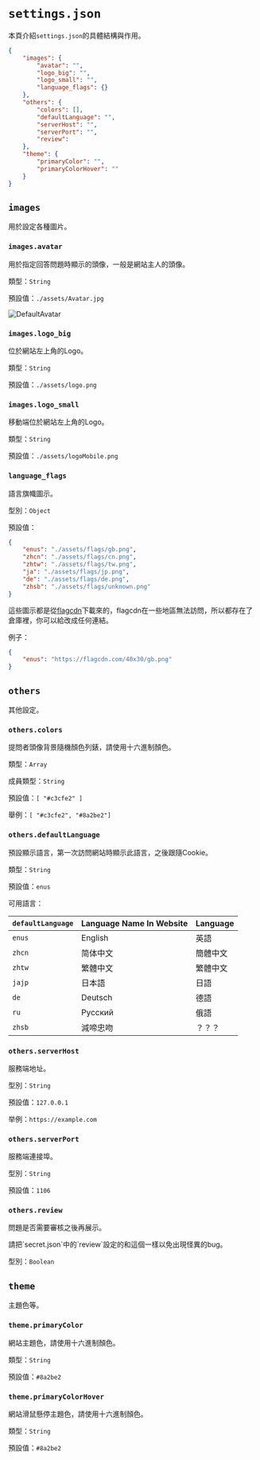 
# `settings.json`

本頁介紹`settings.json`的具體結構與作用。

```json filename="settings.json" copy
{
    "images": {
        "avatar": "",
        "logo_big": "",
        "logo_small": "",
        "language_flags": {}
    },
    "others": {
        "colors": [],
        "defaultLanguage": "",
        "serverHost": "",
        "serverPort": "",
        "review": 
    },
    "theme": {
        "primaryColor": "",
        "primaryColorHover": ""
    }
}
```

## `images`

用於設定各種圖片。

### `images.avatar`

用於指定回答問題時顯示的頭像，一般是網站主人的頭像。

類型：`String`

預設值：`./assets/Avatar.jpg`

![DefaultAvatar](../images/Avatar.jpg)

### `images.logo_big`

位於網站左上角的Logo。

類型：`String`

預設值：`./assets/logo.png`

### `images.logo_small`

移動端位於網站左上角的Logo。

類型：`String`

預設值：`./assets/logoMobile.png`

### `language_flags`

語言旗幟圖示。

型別：`Object`

預設值：

``` json
{
    "enus": "./assets/flags/gb.png",
    "zhcn": "./assets/flags/cn.png",
    "zhtw": "./assets/flags/tw.png",
    "ja": "./assets/flags/jp.png",
    "de": "./assets/flags/de.png",
    "zhsb": "./assets/flags/unknown.png"
}
```

這些圖示都是從[flagcdn](https://flagcdn.com/)下載來的，flagcdn在一些地區無法訪問，所以都存在了倉庫裡，你可以給改成任何連結。

例子：

``` json
{
    "enus": "https://flagcdn.com/40x30/gb.png"
}
```

## `others`

其他設定。

### `others.colors`

提問者頭像背景隨機顏色列錶，請使用十六進制顏色。

類型：`Array`

成員類型：`String`

預設值：`[ "#c3cfe2" ]`

舉例：`[ "#c3cfe2", "#8a2be2"]`

### `others.defaultLanguage`

預設顯示語言，第一次訪問網站時顯示此語言，之後跟隨Cookie。

類型：`String`

預設值：`enus`

可用語言：

| `defaultLanguage`           | Language Name In Website | Language    |
| --------------------------- | ------------------------ | ----------- |
| `enus`                      | English                  | 英語        |
| `zhcn`                      | 简体中文                  | 簡體中文    |
| `zhtw`                      | 繁體中文                  | 繁體中文    |
| `jajp`                      | 日本語                    | 日語        |
| `de`                        | Deutsch                  | 德語        |
| `ru`                        | Русский                  | 俄語        |
| `zhsb`                      | 減啼忠吻                  | ？？？      |

### `others.serverHost`

服務端地址。

型別：`String`

預設值：`127.0.0.1`

举例：`https://example.com`

### `others.serverPort`

服務端連接埠。

型別：`String`

預設值：`1106`

### `others.review`

問題是否需要審核之後再展示。
 
<Callout type="warning" emoji="⚠️">
  請把`secret.json`中的`review`設定的和這個一樣以免出現怪異的bug。
</Callout>

型別：`Boolean`

## `theme`

主題色等。

### `theme.primaryColor`

網站主題色，請使用十六進制顏色。

類型：`String`

預設值：`#8a2be2`

### `theme.primaryColorHover`

網站滑鼠懸停主題色，請使用十六進制顏色。

類型：`String`

預設值：`#8a2be2`